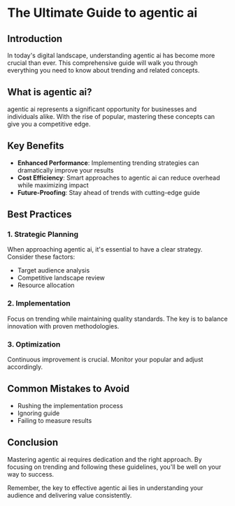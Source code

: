 # The Ultimate Guide to agentic ai

## Introduction

In today's digital landscape, understanding agentic ai has become more crucial than ever. This comprehensive guide will walk you through everything you need to know about trending and related concepts.

## What is agentic ai?

agentic ai represents a significant opportunity for businesses and individuals alike. With the rise of popular, mastering these concepts can give you a competitive edge.

## Key Benefits

- **Enhanced Performance**: Implementing trending strategies can dramatically improve your results
- **Cost Efficiency**: Smart approaches to agentic ai can reduce overhead while maximizing impact
- **Future-Proofing**: Stay ahead of trends with cutting-edge guide

## Best Practices

### 1. Strategic Planning
When approaching agentic ai, it's essential to have a clear strategy. Consider these factors:
- Target audience analysis
- Competitive landscape review
- Resource allocation

### 2. Implementation
Focus on trending while maintaining quality standards. The key is to balance innovation with proven methodologies.

### 3. Optimization
Continuous improvement is crucial. Monitor your popular and adjust accordingly.

## Common Mistakes to Avoid

- Rushing the implementation process
- Ignoring guide
- Failing to measure results

## Conclusion

Mastering agentic ai requires dedication and the right approach. By focusing on trending and following these guidelines, you'll be well on your way to success.

Remember, the key to effective agentic ai lies in understanding your audience and delivering value consistently.